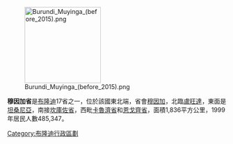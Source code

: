 [[Image:Burundi_Muyinga_(before_2015).png|175px]]

'''穆因加省'''是[[布隆迪|布隆迪]]17省之一，位於該國東北端，省會[[穆因加|穆因加]]，北臨[[盧旺達|盧旺達]]，東面是[[坦桑尼亞|坦桑尼亞]]，南接[[坎庫佐省|坎庫佐省]]，西毗[[卡魯濟省|卡魯濟省]]和[[恩戈齊省|恩戈齊省]]，面積1,836平方公里，1999年居民人數485,347。

{{coord|2|49|25|S|30|19|25|E|type:adm1st_region:BI_source:nlwiki|display=title}}

{{蒲隆地行政區劃}}

[[Category:布隆迪行政區劃|Category:布隆迪行政區劃]]
{{Burundi-geo-stub}}
